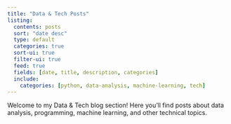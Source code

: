 ```yaml
---
title: "Data & Tech Posts"
listing:
  contents: posts
  sort: "date desc"
  type: default
  categories: true
  sort-ui: true
  filter-ui: true
  feed: true
  fields: [date, title, description, categories]
  include:
    categories: [python, data-analysis, machine-learning, tech]
---
```


Welcome to my Data & Tech blog section! Here you'll find posts about data analysis, programming, machine learning, and other technical topics.
